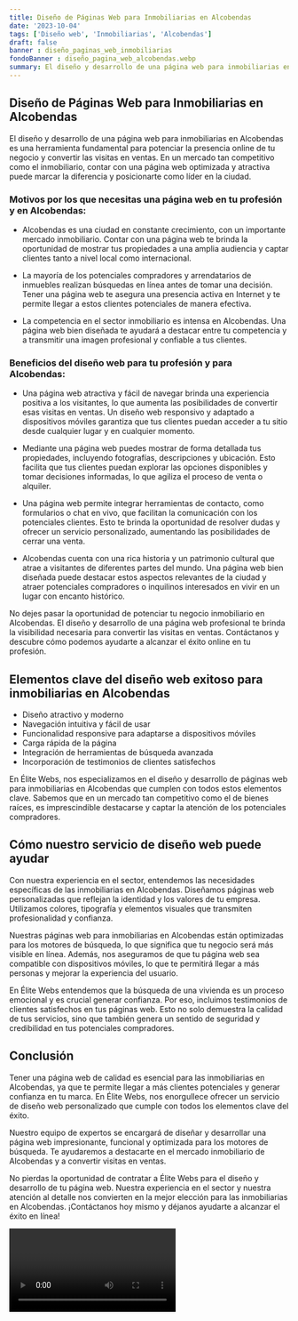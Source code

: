 ```yaml
---
title: Diseño de Páginas Web para Inmobiliarias en Alcobendas
date: '2023-10-04'
tags: ['Diseño web', 'Inmobiliarias', 'Alcobendas']
draft: false
banner : diseño_paginas_web_inmobiliarias
fondoBanner : diseño_pagina_web_alcobendas.webp
summary: El diseño y desarrollo de una página web para inmobiliarias en Alcobendas es una herramienta fundamental para potenciar la presencia online de tu negocio y convertir las visitas en ventas. En un mercado tan competitivo como el inmobiliario, contar con una página web optimizada y atractiva puede marcar la diferencia y posicionarte como líder en la ciudad.
---
```


## Diseño de Páginas Web para Inmobiliarias en Alcobendas

El diseño y desarrollo de una página web para inmobiliarias en Alcobendas es una herramienta fundamental para potenciar la presencia online de tu negocio y convertir las visitas en ventas. En un mercado tan competitivo como el inmobiliario, contar con una página web optimizada y atractiva puede marcar la diferencia y posicionarte como líder en la ciudad.

### Motivos por los que necesitas una página web en tu profesión y en Alcobendas:

- Alcobendas es una ciudad en constante crecimiento, con un importante mercado inmobiliario. Contar con una página web te brinda la oportunidad de mostrar tus propiedades a una amplia audiencia y captar clientes tanto a nivel local como internacional.

- La mayoría de los potenciales compradores y arrendatarios de inmuebles realizan búsquedas en línea antes de tomar una decisión. Tener una página web te asegura una presencia activa en Internet y te permite llegar a estos clientes potenciales de manera efectiva.

- La competencia en el sector inmobiliario es intensa en Alcobendas. Una página web bien diseñada te ayudará a destacar entre tu competencia y a transmitir una imagen profesional y confiable a tus clientes.

### Beneficios del diseño web para tu profesión y para Alcobendas:

- Una página web atractiva y fácil de navegar brinda una experiencia positiva a los visitantes, lo que aumenta las posibilidades de convertir esas visitas en ventas. Un diseño web responsivo y adaptado a dispositivos móviles garantiza que tus clientes puedan acceder a tu sitio desde cualquier lugar y en cualquier momento.

- Mediante una página web puedes mostrar de forma detallada tus propiedades, incluyendo fotografías, descripciones y ubicación. Esto facilita que tus clientes puedan explorar las opciones disponibles y tomar decisiones informadas, lo que agiliza el proceso de venta o alquiler.

- Una página web permite integrar herramientas de contacto, como formularios o chat en vivo, que facilitan la comunicación con los potenciales clientes. Esto te brinda la oportunidad de resolver dudas y ofrecer un servicio personalizado, aumentando las posibilidades de cerrar una venta.

- Alcobendas cuenta con una rica historia y un patrimonio cultural que atrae a visitantes de diferentes partes del mundo. Una página web bien diseñada puede destacar estos aspectos relevantes de la ciudad y atraer potenciales compradores o inquilinos interesados en vivir en un lugar con encanto histórico.

No dejes pasar la oportunidad de potenciar tu negocio inmobiliario en Alcobendas. El diseño y desarrollo de una página web profesional te brinda la visibilidad necesaria para convertir las visitas en ventas. Contáctanos y descubre cómo podemos ayudarte a alcanzar el éxito online en tu profesión.

<GifSeo />

<Cta />

## Elementos clave del diseño web exitoso para inmobiliarias en Alcobendas

- Diseño atractivo y moderno
- Navegación intuitiva y fácil de usar
- Funcionalidad responsive para adaptarse a dispositivos móviles
- Carga rápida de la página
- Integración de herramientas de búsqueda avanzada
- Incorporación de testimonios de clientes satisfechos

En Élite Webs, nos especializamos en el diseño y desarrollo de páginas web para inmobiliarias en Alcobendas que cumplen con todos estos elementos clave. Sabemos que en un mercado tan competitivo como el de bienes raíces, es imprescindible destacarse y captar la atención de los potenciales compradores.

## Cómo nuestro servicio de diseño web puede ayudar

Con nuestra experiencia en el sector, entendemos las necesidades específicas de las inmobiliarias en Alcobendas. Diseñamos páginas web personalizadas que reflejan la identidad y los valores de tu empresa. Utilizamos colores, tipografía y elementos visuales que transmiten profesionalidad y confianza.

Nuestras páginas web para inmobiliarias en Alcobendas están optimizadas para los motores de búsqueda, lo que significa que tu negocio será más visible en línea. Además, nos aseguramos de que tu página web sea compatible con dispositivos móviles, lo que te permitirá llegar a más personas y mejorar la experiencia del usuario.

En Élite Webs entendemos que la búsqueda de una vivienda es un proceso emocional y es crucial generar confianza. Por eso, incluimos testimonios de clientes satisfechos en tus páginas web. Esto no solo demuestra la calidad de tus servicios, sino que también genera un sentido de seguridad y credibilidad en tus potenciales compradores.

## Conclusión

Tener una página web de calidad es esencial para las inmobiliarias en Alcobendas, ya que te permite llegar a más clientes potenciales y generar confianza en tu marca. En Élite Webs, nos enorgullece ofrecer un servicio de diseño web personalizado que cumple con todos los elementos clave del éxito.

Nuestro equipo de expertos se encargará de diseñar y desarrollar una página web impresionante, funcional y optimizada para los motores de búsqueda. Te ayudaremos a destacarte en el mercado inmobiliario de Alcobendas y a convertir visitas en ventas.

No pierdas la oportunidad de contratar a Élite Webs para el diseño y desarrollo de tu página web. Nuestra experiencia en el sector y nuestra atención al detalle nos convierten en la mejor elección para las inmobiliarias en Alcobendas. ¡Contáctanos hoy mismo y déjanos ayudarte a alcanzar el éxito en línea!

<Video />

<CtaBot job='Inmobiliarias' city='Alcobendas'/>

<Gmaps query='Alcobendas+españa+maps' />